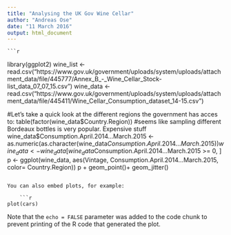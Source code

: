 ```yaml
---
title: "Analysing the UK Gov Wine Cellar"
author: "Andreas Ose"
date: "11 March 2016"
output: html_document
---
```

    ```r
library(ggplot2)
wine_list <- read.csv("https://www.gov.uk/government/uploads/system/uploads/attachment_data/file/445777/Annex_B_-_Wine_Cellar_Stock-list_data_07_07_15.csv")
wine_data <- read.csv("https://www.gov.uk/government/uploads/system/uploads/attachment_data/file/445411/Wine_Cellar_Consumption_dataset_14-15.csv")

#Let's take a quick look at the different regions the government has acces to:
table(factor(wine_data$Country.Region))
#seems like sampling different Bordeaux bottles is very popular. Expensive stuff
wine_data$Consumption.April.2014...March.2015 <- as.numeric(as.character(wine_data$Consumption.April.2014...March.2015))
wine_data <- wine_data[wine_data$Consumption.April.2014...March.2015 >= 0, ]
p <- ggplot(wine_data, aes(Vintage, Consumption.April.2014...March.2015, color= Country.Region))
p + geom_point()+ geom_jitter()

```

You can also embed plots, for example:
    
    ```r
plot(cars)
```

Note that the `echo = FALSE` parameter was added to the code chunk to prevent printing of the R code that generated the plot.
